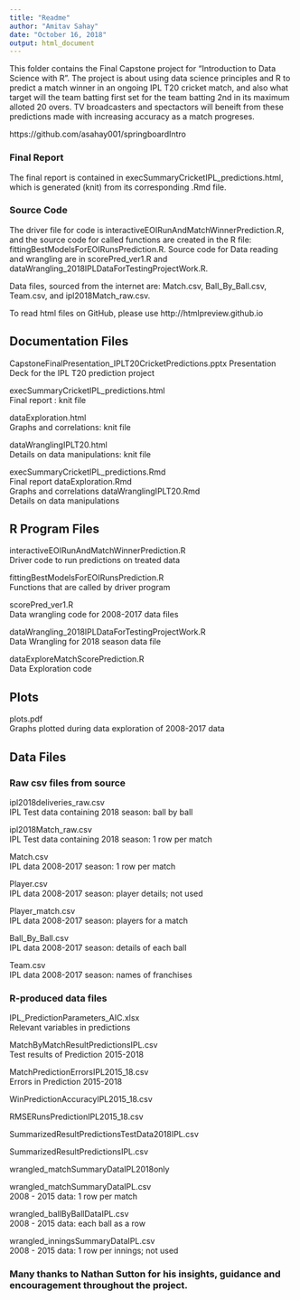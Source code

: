 ```yaml
---
title: "Readme"
author: "Amitav Sahay"
date: "October 16, 2018"
output: html_document
---
```


This folder contains the Final Capstone project for "Introduction to Data Science with R".
The project is about using data science principles and R to predict a match winner in an ongoing IPL T20 cricket match, and also what target will the team batting first set for the team batting 2nd in its maximum alloted 20 overs. TV broadcasters and spectactors will beneift from these predictions made with increasing accuracy as a match progreses. 

https://github.com/asahay001/springboardIntro


### Final Report
The final report is contained in execSummaryCricketIPL_predictions.html, which is generated (knit) from its corresponding .Rmd file. 

### Source Code
The driver file for code is interactiveEOIRunAndMatchWinnerPrediction.R, and the source code for called functions are created in the R file: fittingBestModelsForEOIRunsPrediction.R. Source code for Data reading and wrangling are in scorePred_ver1.R and dataWrangling_2018IPLDataForTestingProjectWork.R.  

Data files, sourced from the internet are: Match.csv, Ball_By_Ball.csv, Team.csv, and ipl2018Match_raw.csv.

To read html files on GitHub, please use  http://htmlpreview.github.io


## Documentation Files

CapstoneFinalPresentation_IPLT20CricketPredictions.pptx
  Presentation Deck for the IPL T20 prediction project
  
execSummaryCricketIPL_predictions.html  
  Final report : knit file
  
dataExploration.html                    
  Graphs and correlations: knit file
  
dataWranglingIPLT20.html                
  Details on data manipulations: knit file
  
execSummaryCricketIPL_predictions.Rmd   
  Final report
dataExploration.Rmd                     
  Graphs and correlations
dataWranglingIPLT20.Rmd                 
  Details on data manipulations

## R Program Files

interactiveEOIRunAndMatchWinnerPrediction.R        
  Driver code to run predictions on treated data
  
fittingBestModelsForEOIRunsPrediction.R     
  Functions that are called by driver program
  
scorePred_ver1.R                            
  Data wrangling code for 2008-2017 data files
  
dataWrangling_2018IPLDataForTestingProjectWork.R    
  Data Wrangling for 2018 season data file
  
dataExploreMatchScorePrediction.R           
  Data Exploration code
  

## Plots
plots.pdf         
  Graphs plotted during data exploration of 2008-2017 data
  

## Data Files

### Raw csv files from source

ipl2018deliveries_raw.csv         
IPL Test data containing 2018 season: ball by ball

ipl2018Match_raw.csv              
IPL Test data containing 2018 season: 1 row per match

Match.csv                         
IPL data 2008-2017 season: 1 row per match

Player.csv                        
IPL data 2008-2017 season: player details; not used

Player_match.csv                  
IPL data 2008-2017 season: players for a match

Ball_By_Ball.csv                  
IPL data 2008-2017 season: details of each ball

Team.csv                          
IPL data 2008-2017 season: names of franchises


### R-produced data files

IPL_PredictionParameters_AIC.xlsx               
Relevant variables in predictions

MatchByMatchResultPredictionsIPL.csv            
Test results of Prediction 2015-2018

MatchPredictionErrorsIPL2015_18.csv             
Errors in Prediction 2015-2018

WinPredictionAccuracyIPL2015_18.csv

RMSERunsPredictionIPL2015_18.csv

SummarizedResultPredictionsTestData2018IPL.csv

SummarizedResultPredictionsIPL.csv

wrangled_matchSummaryDataIPL2018only

wrangled_matchSummaryDataIPL.csv                
2008 - 2015 data: 1 row per match

wrangled_ballByBallDataIPL.csv                  
2008 - 2015 data: each ball as a row

wrangled_inningsSummaryDataIPL.csv              
2008 - 2015 data: 1 row per innings; not used




### Many thanks to Nathan Sutton for his insights, guidance and encouragement throughout the project.

